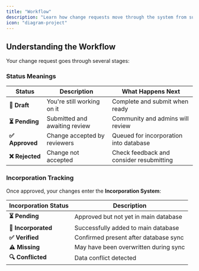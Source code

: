 ```yaml
---
title: "Workflow"
description: "Learn how change requests move through the system from submission to incorporation in the database."
icon: "diagram-project"
---
```


## Understanding the Workflow

Your change request goes through several stages:

### Status Meanings

| Status | Description | What Happens Next |
|--------|-------------|------------------|
| **📝 Draft** | You're still working on it | Complete and submit when ready |
| **⏳ Pending** | Submitted and awaiting review | Community and admins will review |
| **✅ Approved** | Change accepted by reviewers | Queued for incorporation into database |
| **❌ Rejected** | Change not accepted | Check feedback and consider resubmitting |

### Incorporation Tracking

Once approved, your changes enter the **Incorporation System**:

| Incorporation Status | Description |
|---------------------|-------------|
| **⏳ Pending** | Approved but not yet in main database |
| **🔄 Incorporated** | Successfully added to main database |
| **✅ Verified** | Confirmed present after database sync |
| **⚠️ Missing** | May have been overwritten during sync |
| **🔍 Conflicted** | Data conflict detected |
